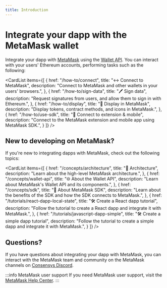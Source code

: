 ```yaml
---
title: Introduction
---
```



# Integrate your dapp with the MetaMask wallet

Integrate your dapp with [MetaMask](https://metamask.io/) using the [Wallet API](reference/json-rpc-api).
You can interact with your users' Ethereum accounts, performing tasks such as the following:

<CardList
  items={[
    {
      href: "/how-to/connect",
      title: "↔️ Connect to MetaMask",
      description: "Connect to MetaMask and other wallets in your users' browsers.",
    },
    {
      href: "/how-to/sign-data",
      title: "🖊️ Sign data",
      description: "Request signatures from users, and allow them to sign in with Ethereum.",
    },
    {
      href: "/how-to/display",
      title: "📄 Display in MetaMask",
      description: "Display tokens, contract methods, and icons in MetaMask.",
    },
    {
      href: "/how-to/use-sdk",
      title: "📱 Connect to extension & mobile",
      description: "Connect to the MetaMask extension and mobile app using MetaMask SDK.",
    }
  ]}
/>

## New to developing on MetaMask?

If you're new to integrating dapps with MetaMask, check out the following topics:

<CardList
  items={[
    {
      href: "/concepts/architecture",
      title: "📐 Architecture",
      description: "Learn about the high-level MetaMask architecture.",
    },
    {
      href: "/concepts/wallet-api",
      title: "🌐 About the Wallet API",
      description: "Learn about MetaMask's Wallet API and its components.",
    },
    {
      href: "/concepts/sdk",
      title: "📱 About MetaMask SDK",
      description: "Learn about the benefits of the SDK and how the SDK connects to MetaMask.",
    },
    {
      href: "/tutorials/react-dapp-local-state",
      title: "🛠️ Create a React dapp tutorial",
      description: "Follow the tutorial to create a React dapp and integrate it with MetaMask.",
    },
    {
      href: "/tutorials/javascript-dapp-simple",
      title: "🛠️ Create a simple dapp tutorial",
      description: "Follow the tutorial to create a simple dapp and integrate it with MetaMask.",
    }
  ]}
/>

## Questions?

If you have questions about integrating your dapp with MetaMask, you can interact with the MetaMask
team and community on the MetaMask channels on [Consensys Discord](https://discord.gg/consensys).

:::info MetaMask user support
If you need MetaMask user support, visit the [MetaMask Help Center](https://support.metamask.io/).
:::

